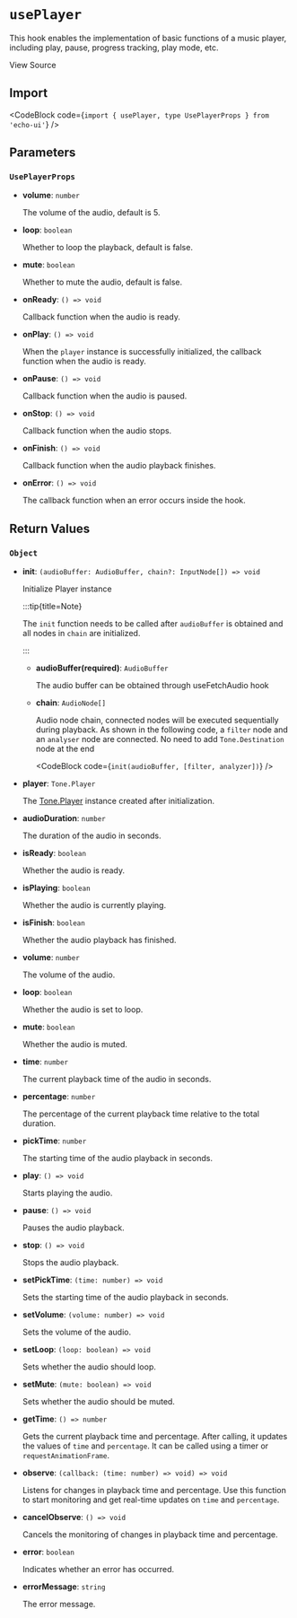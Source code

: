 
# `usePlayer`

This hook enables the implementation of basic functions of a music player, including play, pause, progress tracking, play mode, etc.

<Link
  href="https://github.com/codeacme17/echo-ui/blob/main/packages/hooks/usePlayer.ts"
  target="_blank"
  size="sm"
  className="flex items-center"
>
  <Github className="w-4 h-4" />
  <span className="ml-2">View Source</span>
</Link>

## Import

<CodeBlock code={`import { usePlayer, type UsePlayerProps } from 'echo-ui'`} />

## Parameters

### `UsePlayerProps`

- **volume**: `number`

  The volume of the audio, default is 5.

- **loop**: `boolean`

  Whether to loop the playback, default is false.

- **mute**: `boolean`

  Whether to mute the audio, default is false.

- **onReady**: `() => void`

  Callback function when the audio is ready.

- **onPlay**: `() => void`

  When the `player` instance is successfully initialized, the callback function when the audio is ready.

- **onPause**: `() => void`

  Callback function when the audio is paused.

- **onStop**: `() => void`

  Callback function when the audio stops.

- **onFinish**: `() => void`

  Callback function when the audio playback finishes.

- **onError**: `() => void`

  The callback function when an error occurs inside the hook.

## Return Values

### `Object`

- **init**: `(audioBuffer: AudioBuffer, chain?: InputNode[]) => void`

  Initialize Player instance

  :::tip{title=Note}

  The `init` function needs to be called after `audioBuffer` is obtained and all nodes in `chain` are initialized.

  :::

  - **audioBuffer(required)**: `AudioBuffer`

    The audio buffer can be obtained through <Link href='/zh/hook/useFetchAudio'>useFetchAudio</Link> hook

  - **chain**: `AudioNode[]`

    Audio node chain, connected nodes will be executed sequentially during playback. As shown in the following code, a `filter` node and an `analyser` node are connected. No need to add `Tone.Destination` node at the end

    <CodeBlock code={`init(audioBuffer, [filter, analyzer])`} />

- **player**: `Tone.Player`

  The [Tone.Player](https://tonejs.github.io/docs/14.7.77/Player) instance created after initialization.

- **audioDuration**: `number`

  The duration of the audio in seconds.

- **isReady**: `boolean`

  Whether the audio is ready.

- **isPlaying**: `boolean`

  Whether the audio is currently playing.

- **isFinish**: `boolean`

  Whether the audio playback has finished.

- **volume**: `number`

  The volume of the audio.

- **loop**: `boolean`

  Whether the audio is set to loop.

- **mute**: `boolean`

  Whether the audio is muted.

- **time**: `number`

  The current playback time of the audio in seconds.

- **percentage**: `number`

  The percentage of the current playback time relative to the total duration.

- **pickTime**: `number`

  The starting time of the audio playback in seconds.

- **play**: `() => void`

  Starts playing the audio.

- **pause**: `() => void`

  Pauses the audio playback.

- **stop**: `() => void`

  Stops the audio playback.

- **setPickTime**: `(time: number) => void`

  Sets the starting time of the audio playback in seconds.

- **setVolume**: `(volume: number) => void`

  Sets the volume of the audio.

- **setLoop**: `(loop: boolean) => void`

  Sets whether the audio should loop.

- **setMute**: `(mute: boolean) => void`

  Sets whether the audio should be muted.

- **getTime**: `() => number`

  Gets the current playback time and percentage. After calling, it updates the values of `time` and `percentage`. It can be called using a timer or `requestAnimationFrame`.

- **observe**: `(callback: (time: number) => void) => void`

  Listens for changes in playback time and percentage. Use this function to start monitoring and get real-time updates on `time` and `percentage`.

- **cancelObserve**: `() => void`

  Cancels the monitoring of changes in playback time and percentage.

- **error**: `boolean`

  Indicates whether an error has occurred.

- **errorMessage**: `string`

  The error message.
